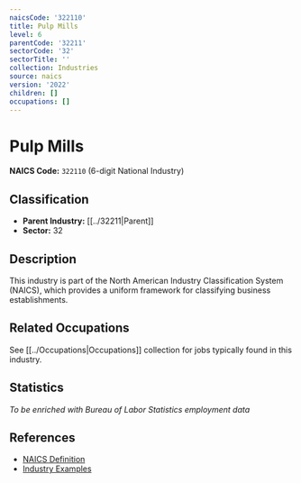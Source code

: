 ```yaml
---
naicsCode: '322110'
title: Pulp Mills
level: 6
parentCode: '32211'
sectorCode: '32'
sectorTitle: ''
collection: Industries
source: naics
version: '2022'
children: []
occupations: []
---
```

# Pulp Mills

**NAICS Code:** `322110` (6-digit National Industry)

## Classification

- **Parent Industry:** [[../32211|Parent]]
- **Sector:** 32

## Description

This industry is part of the North American Industry Classification System (NAICS), which provides a uniform framework for classifying business establishments.

## Related Occupations

See [[../Occupations|Occupations]] collection for jobs typically found in this industry.

## Statistics

*To be enriched with Bureau of Labor Statistics employment data*

## References

- [NAICS Definition](https://www.census.gov/naics/)
- [Industry Examples](https://www.census.gov/naics/2022NAICS/)
